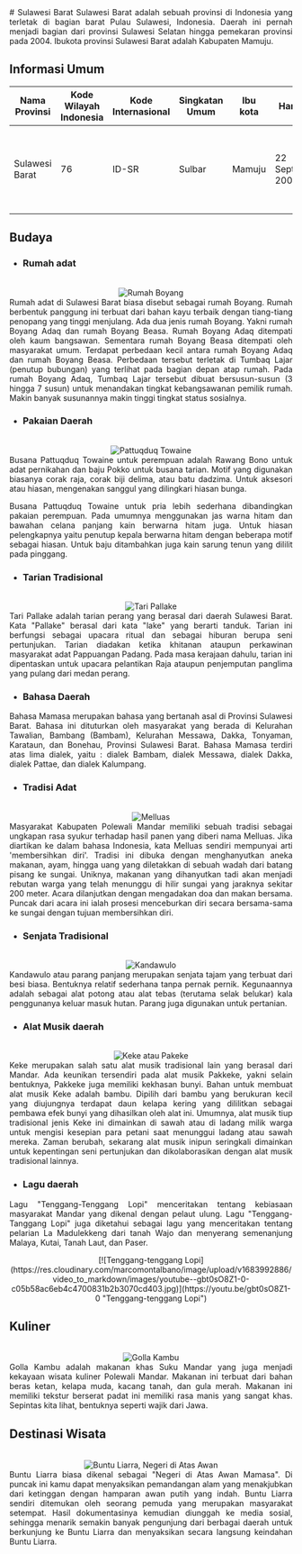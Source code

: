 <div align="justify">
   # Sulawesi Barat
   Sulawesi Barat adalah sebuah provinsi di Indonesia yang terletak di bagian barat Pulau Sulawesi, Indonesia. Daerah ini pernah menjadi bagian dari provinsi Sulawesi Selatan hingga pemekaran provinsi pada 2004. Ibukota provinsi Sulawesi Barat adalah Kabupaten Mamuju.

   ## Informasi Umum
   | Nama Provinsi | Kode Wilayah Indonesia | Kode Internasional | Singkatan Umum | Ibu kota |    Hari Jadi     |                                                                           Lambang                                                                                                                       |
   |---------------|------------------------|--------------------|----------------|----------|------------------|---------------------------------------------------------------------------------------------------------------------------------------------------------------------------------------------------------|
   | Sulawesi Barat|          76            |       ID-SR        |    Sulbar      | Mamuju   | 22 September 2004| <div align="center"><img alt="Lambang" width="150" src="https://upload.wikimedia.org/wikipedia/commons/thumb/8/89/Coat_of_arms_of_West_Sulawesi.svg/90px-Coat_of_arms_of_West_Sulawesi.svg.png"/></div> |

   ## Budaya

   - ### Rumah adat
   <br/>
   <div align="center"><img alt="Rumah Boyang" src="https://akcdn.detik.net.id/community/media/visual/2022/09/17/rumah-adat-mandar_169.jpeg?w=700&q=90"/></div>
   Rumah adat di Sulawesi Barat biasa disebut sebagai rumah Boyang. Rumah berbentuk panggung ini terbuat dari bahan kayu terbaik dengan tiang-tiang penopang yang tinggi menjulang. Ada dua jenis rumah Boyang. Yakni rumah Boyang Adaq dan rumah Boyang Beasa. Rumah Boyang Adaq ditempati oleh kaum bangsawan. Sementara rumah Boyang Beasa ditempati oleh masyarakat umum. Terdapat perbedaan kecil antara rumah Boyang Adaq dan rumah Boyang Beasa. Perbedaan tersebut terletak di Tumbaq Lajar (penutup bubungan) yang terlihat pada bagian depan atap rumah. Pada rumah Boyang Adaq, Tumbaq Lajar tersebut dibuat bersusun-susun (3 hingga 7 susun) untuk menandakan tingkat kebangsawanan pemilik rumah. Makin banyak susunannya makin tinggi tingkat status sosialnya.
   
   - ### Pakaian Daerah
   <br/>
   <div align="center"><img alt="Pattuqduq Towaine" src="https://i0.wp.com/www.mantabz.com/wp-content/uploads/2019/09/Pattuqduq-Towaine.jpg?ssl=1"/></div>
   Busana Pattuqduq Towaine untuk perempuan adalah Rawang Bono untuk adat pernikahan dan baju Pokko untuk busana tarian. Motif yang digunakan biasanya corak raja, corak biji delima, atau batu dadzima. Untuk aksesori atau hiasan, mengenakan sanggul yang dilingkari hiasan bunga.
   
   Busana Pattuqduq Towaine untuk pria lebih sederhana dibandingkan pakaian perempuan. Pada umumnya menggunakan jas warna hitam dan bawahan celana panjang kain berwarna hitam juga. Untuk hiasan pelengkapnya yaitu penutup kepala berwarna hitam dengan beberapa motif sebagai hiasan. Untuk baju ditambahkan juga kain sarung tenun yang dililit pada pinggang.

   - ### Tarian Tradisional
   <br/>
   <div align="center"><img alt="Tari Pallake" src="https://dimensiindonesia.com/wp-content/uploads/2023/03/Tari-Pallake.jpeg"/></div>
   Tari Pallake adalah tarian perang yang berasal dari daerah Sulawesi Barat. Kata "Pallake" berasal dari kata "lake" yang berarti tanduk. Tarian ini berfungsi sebagai upacara ritual dan sebagai hiburan berupa seni pertunjukan. Tarian diadakan ketika khitanan ataupun perkawinan masyarakat adat Pappuangan Padang. Pada masa kerajaan dahulu, tarian ini dipentaskan untuk upacara pelantikan Raja ataupun penjemputan panglima yang pulang dari medan perang.

   - ### Bahasa Daerah
   Bahasa Mamasa merupakan bahasa yang bertanah asal di Provinsi Sulawesi Barat. Bahasa ini dituturkan oleh masyarakat yang berada di Kelurahan Tawalian, Bambang (Bambam), Kelurahan Messawa, Dakka, Tonyaman, Karataun, dan Bonehau, Provinsi Sulawesi Barat. Bahasa Mamasa terdiri atas lima dialek, yaitu : dialek Bambam, dialek Messawa, dialek Dakka, dialek Pattae, dan dialek Kalumpang.
   
   - ### Tradisi Adat
   <br/>
   <div align="center"><img alt="Melluas" src="https://cdn.idntimes.com/content-images/community/2020/12/150919-melluas8-9946d2b64b240dd1850c8719f35d2ca8-9627be0613d86eb1a7fc000faac9bdd5.jpg"/></div>
   Masyarakat Kabupaten Polewali Mandar memiliki sebuah tradisi sebagai ungkapan rasa syukur terhadap hasil panen yang diberi nama Melluas. Jika diartikan ke dalam bahasa Indonesia, kata Melluas sendiri mempunyai arti 'membersihkan diri'. Tradisi ini dibuka dengan menghanyutkan aneka makanan, ayam, hingga uang yang diletakkan di sebuah wadah dari batang pisang ke sungai. Uniknya, makanan yang dihanyutkan tadi akan menjadi rebutan warga yang telah menunggu di hilir sungai yang jaraknya sekitar 200 meter. Acara dilanjutkan dengan mengadakan doa dan makan bersama. Puncak dari acara ini ialah prosesi menceburkan diri secara bersama-sama ke sungai dengan tujuan membersihkan diri.
   
   - ### Senjata Tradisional
   <br/>
   <div align="center"><img alt="Kandawulo" src="https://pdbifiles.nos.jkt-1.neo.id/files/2018/05/17/oakirbin_Kandawulo.jpg"/></div>
   Kandawulo atau parang panjang merupakan senjata tajam yang terbuat dari besi biasa. Bentuknya relatif sederhana tanpa pernak pernik. Kegunaannya adalah sebagai alat potong atau alat tebas (terutama selak belukar) kala penggunanya keluar masuk hutan. Parang juga digunakan untuk pertanian. 
   
   - ### Alat Musik daerah
   <br/>
   <div align="center"><img alt="Keke atau Pakeke" src="https://warisanbudaya.kemdikbud.go.id/dashboard/media/photos/2014004935-pencatatan-1_1582873347.jpg"/></div>
   Keke merupakan salah satu alat musik tradisional lain yang berasal dari Mandar. Ada keunikan tersendiri pada alat musik Pakkeke, yakni selain bentuknya, Pakkeke juga memiliki kekhasan bunyi. Bahan untuk membuat alat musik Keke adalah bambu. Dipilih dari bambu yang berukuran kecil yang diujungnya terdapat daun kelapa kering yang dililitkan sebagai pembawa efek bunyi yang dihasilkan oleh alat ini. Umumnya, alat musik tiup tradisional jenis Keke ini dimainkan di sawah atau di ladang milik warga untuk mengisi kesepian para petani saat menunggui ladang atau sawah mereka. Zaman berubah, sekarang alat musik inipun seringkali dimainkan untuk kepentingan seni pertunjukan dan dikolaborasikan dengan alat musik tradisional lainnya.
   
   - ### Lagu daerah
   Lagu "Tenggang-Tenggang Lopi" menceritakan tentang kebiasaan masyarakat Mandar yang dikenal dengan pelaut ulung. Lagu "Tenggang-Tanggang Lopi" juga diketahui sebagai lagu yang menceritakan tentang pelarian La Madulekkeng dari tanah Wajo dan menyerang semenanjung Malaya, Kutai, Tanah Laut, dan Paser.
   <br/>
   <div align="center">[![Tenggang-tenggang Lopi](https://res.cloudinary.com/marcomontalbano/image/upload/v1683992886/video_to_markdown/images/youtube--gbt0sO8Z1-0-c05b58ac6eb4c4700831b2b3070cd403.jpg)](https://youtu.be/gbt0sO8Z1-0 "Tenggang-tenggang Lopi")</div>
   
   ## Kuliner
   <br/>
   <div align="center"><img alt="Golla Kambu" src="https://asset-a.grid.id/crop/0x0:0x0/700x465/photo/2018/12/03/1812813622.jpg"/></div>
   Golla Kambu adalah makanan khas Suku Mandar yang juga menjadi kekayaan wisata kuliner Polewali Mandar. Makanan ini terbuat dari bahan beras ketan, kelapa muda, kacang tanah, dan gula merah. Makanan ini memiliki tekstur berserat padat ini memiliki rasa manis yang sangat khas. Sepintas kita lihat, bentuknya seperti wajik dari Jawa.

   ## Destinasi Wisata
   <br/>
   <div align="center"><img alt="Buntu Liarra, Negeri di Atas Awan" src="https://www.celebes.co/wp-content/uploads/2020/05/Buntu-Liarra-Mamasa.jpg"/></div>
   Buntu Liarra biasa dikenal sebagai "Negeri di Atas Awan Mamasa". Di puncak ini kamu dapat menyaksikan pemandangan alam yang menakjubkan dari ketinggan dengan hamparan awan putih yang indah. Buntu Liarra sendiri ditemukan oleh seorang pemuda yang merupakan masyarakat setempat. Hasil dokumentasinya kemudian diunggah ke media sosial, sehingga menarik semakin banyak pengunjung dari berbagai daerah untuk berkunjung ke Buntu Liarra dan menyaksikan secara langsung keindahan Buntu Liarra. 
</div>